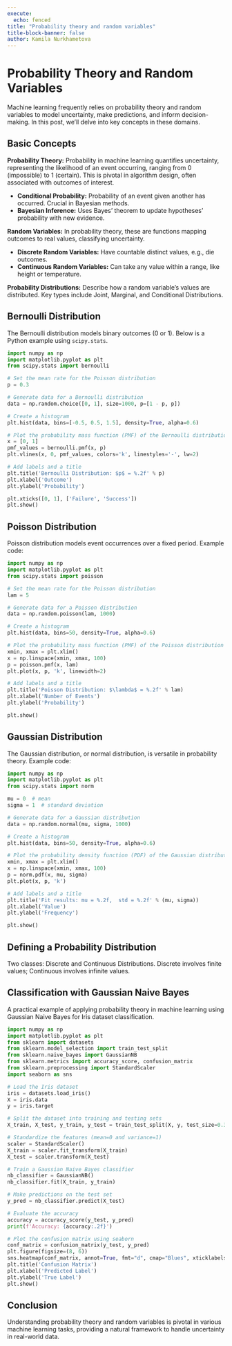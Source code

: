 ```yaml
---
execute:
  echo: fenced
title: "Probability theory and random variables"
title-block-banner: false
author: Kamila Nurkhametova
---
```


# Probability Theory and Random Variables

Machine learning frequently relies on probability theory and random variables to model uncertainty, make predictions, and inform decision-making. In this post, we'll delve into key concepts in these domains.

## Basic Concepts

**Probability Theory:**
Probability in machine learning quantifies uncertainty, representing the likelihood of an event occurring, ranging from 0 (impossible) to 1 (certain). This is pivotal in algorithm design, often associated with outcomes of interest.

- **Conditional Probability:** Probability of an event given another has occurred. Crucial in Bayesian methods.
- **Bayesian Inference:** Uses Bayes' theorem to update hypotheses' probability with new evidence.


**Random Variables:**
In probability theory, these are functions mapping outcomes to real values, classifying uncertainty.

- **Discrete Random Variables:** Have countable distinct values, e.g., die outcomes.
- **Continuous Random Variables:** Can take any value within a range, like height or temperature.

**Probability Distributions:**
Describe how a random variable's values are distributed. Key types include Joint, Marginal, and Conditional Distributions.

## Bernoulli Distribution

The Bernoulli distribution models binary outcomes (0 or 1). Below is a Python example using `scipy.stats`.

```python
import numpy as np
import matplotlib.pyplot as plt
from scipy.stats import bernoulli

# Set the mean rate for the Poisson distribution
p = 0.3

# Generate data for a Bernoulli distribution
data = np.random.choice([0, 1], size=1000, p=[1 - p, p])

# Create a histogram
plt.hist(data, bins=[-0.5, 0.5, 1.5], density=True, alpha=0.6)

# Plot the probability mass function (PMF) of the Bernoulli distribution
x = [0, 1]
pmf_values = bernoulli.pmf(x, p)
plt.vlines(x, 0, pmf_values, colors='k', linestyles='-', lw=2)

# Add labels and a title
plt.title('Bernoulli Distribution: $p$ = %.2f' % p)
plt.xlabel('Outcome')
plt.ylabel('Probability')

plt.xticks([0, 1], ['Failure', 'Success'])
plt.show()

```

## Poisson Distribution

Poisson distribution models event occurrences over a fixed period. Example code:

```python
import numpy as np
import matplotlib.pyplot as plt
from scipy.stats import poisson

# Set the mean rate for the Poisson distribution
lam = 5

# Generate data for a Poisson distribution
data = np.random.poisson(lam, 1000)

# Create a histogram
plt.hist(data, bins=50, density=True, alpha=0.6)

# Plot the probability mass function (PMF) of the Poisson distribution
xmin, xmax = plt.xlim()
x = np.linspace(xmin, xmax, 100)
p = poisson.pmf(x, lam)
plt.plot(x, p, 'k', linewidth=2)

# Add labels and a title
plt.title('Poisson Distribution: $\lambda$ = %.2f' % lam)
plt.xlabel('Number of Events')
plt.ylabel('Probability')

plt.show()

```

## Gaussian Distribution

The Gaussian distribution, or normal distribution, is versatile in probability theory. Example code:

```python
import numpy as np
import matplotlib.pyplot as plt
from scipy.stats import norm

mu = 0  # mean
sigma = 1  # standard deviation

# Generate data for a Gaussian distribution
data = np.random.normal(mu, sigma, 1000)

# Create a histogram
plt.hist(data, bins=50, density=True, alpha=0.6)

# Plot the probability density function (PDF) of the Gaussian distribution
xmin, xmax = plt.xlim()
x = np.linspace(xmin, xmax, 100)
p = norm.pdf(x, mu, sigma)
plt.plot(x, p, 'k')

# Add labels and a title
plt.title('Fit results: mu = %.2f,  std = %.2f' % (mu, sigma))
plt.xlabel('Value')
plt.ylabel('Frequency')

plt.show()

```

## Defining a Probability Distribution

Two classes: Discrete and Continuous Distributions. Discrete involves finite values; Continuous involves infinite values.

## Classification with Gaussian Naive Bayes

A practical example of applying probability theory in machine learning using Gaussian Naive Bayes for Iris dataset classification.

```python
import numpy as np
import matplotlib.pyplot as plt
from sklearn import datasets
from sklearn.model_selection import train_test_split
from sklearn.naive_bayes import GaussianNB
from sklearn.metrics import accuracy_score, confusion_matrix
from sklearn.preprocessing import StandardScaler
import seaborn as sns

# Load the Iris dataset
iris = datasets.load_iris()
X = iris.data
y = iris.target

# Split the dataset into training and testing sets
X_train, X_test, y_train, y_test = train_test_split(X, y, test_size=0.3, random_state=42)

# Standardize the features (mean=0 and variance=1)
scaler = StandardScaler()
X_train = scaler.fit_transform(X_train)
X_test = scaler.transform(X_test)

# Train a Gaussian Naive Bayes classifier
nb_classifier = GaussianNB()
nb_classifier.fit(X_train, y_train)

# Make predictions on the test set
y_pred = nb_classifier.predict(X_test)

# Evaluate the accuracy
accuracy = accuracy_score(y_test, y_pred)
print(f'Accuracy: {accuracy:.2f}')

# Plot the confusion matrix using seaborn
conf_matrix = confusion_matrix(y_test, y_pred)
plt.figure(figsize=(8, 6))
sns.heatmap(conf_matrix, annot=True, fmt="d", cmap="Blues", xticklabels=iris.target_names, yticklabels=iris.target_names)
plt.title('Confusion Matrix')
plt.xlabel('Predicted Label')
plt.ylabel('True Label')
plt.show()

```

## Conclusion

Understanding probability theory and random variables is pivotal in various machine learning tasks, providing a natural framework to handle uncertainty in real-world data.